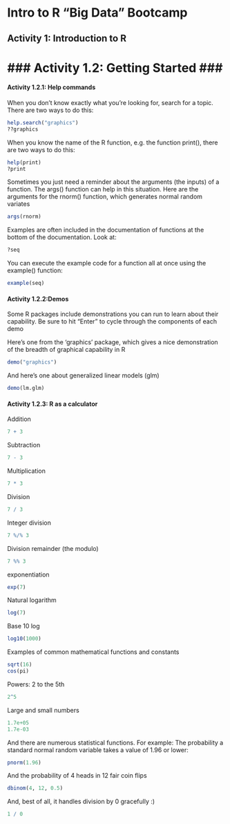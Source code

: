 # Intro to R "Big Data" Bootcamp #
## Activity 1: Introduction to R ##

### Activity 1.2: Getting Started ###
========================================================
#### Activity 1.2.1: Help commands
When you don't know exactly what you're looking for,
search for a topic.  There are two ways to do this:

```{r eval=FALSE}
help.search("graphics")
??graphics
```

 When you know the name of the R function, e.g. the function
 print(), there are two ways to do this:

```{r eval=FALSE}
help(print)
?print
```

Sometimes you just need a reminder about the arguments (the inputs) of a function.  The args() function can help in
this situation.  Here are the arguments for the rnorm()
function, which generates normal random variates

```{r}
args(rnorm)
```
Examples are often included in the documentation of functions at the bottom of the documentation.  Look at:

```{r eval=FALSE}
?seq
```
 You can execute the example code for a function all at once
 using the example() function:

```{r}
example(seq)
```

#### Activity 1.2.2:Demos


 Some R packages include demonstrations you can run to learn
 about their capability.  Be sure to hit "Enter" to
 cycle through the components of each demo

 Here's one from the 'graphics' package, which gives a nice
 demonstration of the breadth of graphical capability in R

```{r}
demo("graphics")
```
 And here's one about generalized linear models (glm)

```{r}
demo(lm.glm)
```

#### Activity 1.2.3: R as a calculator


 Addition

```{r}
7 + 3
```
Subtraction

```{r}
7 - 3
```
Multiplication

```{r}
7 * 3
```
Division

```{r}
7 / 3
```
Integer division

```{r}
7 %/% 3
```
Division remainder (the modulo)

```{r}
7 %% 3
```
exponentiation

```{r}
exp(7)
```
Natural logarithm

```{r}
log(7)
```
Base 10 log

```{r}
log10(1000)
```
Examples of common mathematical functions and constants

```{r}
sqrt(16)
cos(pi)
```
Powers:  2 to the 5th

```{r}
2^5
```
Large and small numbers

```{r}
1.7e+05
1.7e-03
```
And there are numerous statistical functions.  For example:
The probability a standard normal random variable takes
a value of 1.96 or lower:

```{r}
pnorm(1.96)
```
And the probability of 4 heads in 12 fair coin flips

```{r}
dbinom(4, 12, 0.5)
```
And, best of all, it handles division by 0 gracefully :)

```{r}
1 / 0
```



